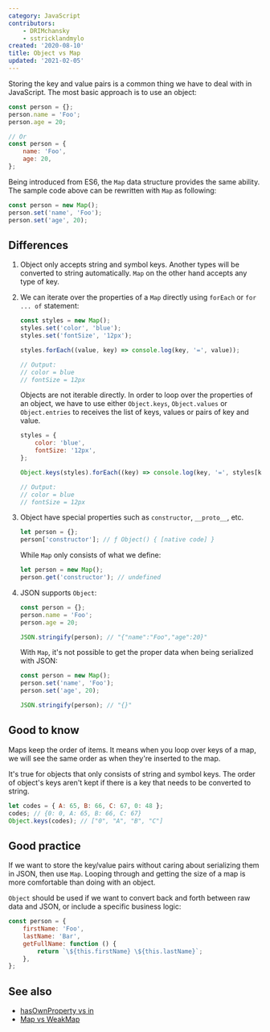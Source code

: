 ```yaml
---
category: JavaScript
contributors:
    - DRIMchansky
    - sstricklandmylo
created: '2020-08-10'
title: Object vs Map
updated: '2021-02-05'
---
```


Storing the key and value pairs is a common thing we have to deal with in JavaScript. The most basic approach is to use an object:

```js
const person = {};
person.name = 'Foo';
person.age = 20;

// Or
const person = {
    name: 'Foo',
    age: 20,
};
```

Being introduced from ES6, the `Map` data structure provides the same ability. The sample code above can be rewritten with `Map` as following:

```js
const person = new Map();
person.set('name', 'Foo');
person.set('age', 20);
```

## Differences

1. Object only accepts string and symbol keys. Another types will be converted to string automatically.
   `Map` on the other hand accepts any type of key.

2. We can iterate over the properties of a `Map` directly using `forEach` or `for ... of` statement:

    ```js
    const styles = new Map();
    styles.set('color', 'blue');
    styles.set('fontSize', '12px');

    styles.forEach((value, key) => console.log(key, '=', value));

    // Output:
    // color = blue
    // fontSize = 12px
    ```

    Objects are not iterable directly. In order to loop over the properties of an object, we have to use either `Object.keys`, `Object.values` or `Object.entries` to receives the list of keys, values or pairs of key and value.

    ```js
    styles = {
        color: 'blue',
        fontSize: '12px',
    };

    Object.keys(styles).forEach((key) => console.log(key, '=', styles[key]));

    // Output:
    // color = blue
    // fontSize = 12px
    ```

3. Object have special properties such as `constructor`, `__proto__`, etc.

    ```js
    let person = {};
    person['constructor']; // ƒ Object() { [native code] }
    ```

    While `Map` only consists of what we define:

    ```js
    let person = new Map();
    person.get('constructor'); // undefined
    ```

4. JSON supports `Object`:

    ```js
    const person = {};
    person.name = 'Foo';
    person.age = 20;

    JSON.stringify(person); // "{"name":"Foo","age":20}"
    ```

    With `Map`, it's not possible to get the proper data when being serialized with JSON:

    ```js
    const person = new Map();
    person.set('name', 'Foo');
    person.set('age', 20);

    JSON.stringify(person); // "{}"
    ```

## Good to know

Maps keep the order of items. It means when you loop over keys of a map, we will see the same order as when they're inserted to the map.

It's true for objects that only consists of string and symbol keys. The order of object's keys aren't kept if there is a key that needs to be converted to string.

```js
let codes = { A: 65, B: 66, C: 67, 0: 48 };
codes; // {0: 0, A: 65, B: 66, C: 67}
Object.keys(codes); // ["0", "A", "B", "C"]
```

## Good practice

If we want to store the key/value pairs without caring about serializing them in JSON, then use `Map`.
Looping through and getting the size of a map is more comfortable than doing with an object.

`Object` should be used if we want to convert back and forth between raw data and JSON, or include a specific business logic:

```js
const person = {
    firstName: 'Foo',
    lastName: 'Bar',
    getFullName: function () {
        return `\${this.firstName} \${this.lastName}`;
    },
};
```

## See also

-   [hasOwnProperty vs in](https://phuoc.ng/collection/this-vs-that/has-own-property-vs-in)
-   [Map vs WeakMap](https://phuoc.ng/collection/this-vs-that/map-vs-weak-map)
